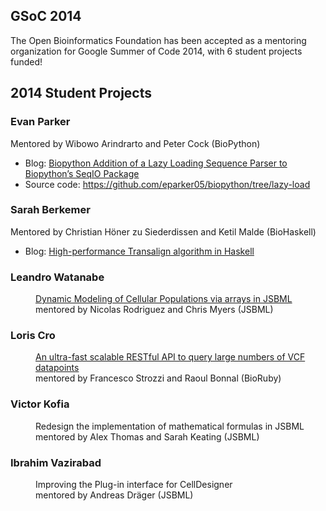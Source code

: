 == GSoC 2014 ==

The Open Bioinformatics Foundation has been accepted as a mentoring organization for Google Summer of Code 2014, with 6 student projects funded!

== 2014 Student Projects ==

=== Evan Parker ===

Mentored by Wibowo Arindrarto and Peter Cock (BioPython)

* Blog: [http://evanaparker.com/ Biopython Addition of a Lazy Loading Sequence Parser to Biopython’s SeqIO Package]
* Source code: https://github.com/eparker05/biopython/tree/lazy-load

=== Sarah Berkemer ===

Mentored by Christian Höner zu Siederdissen and Ketil Malde (BioHaskell)

* Blog: [http://biohaskell.org/GSoC_blog High-performance Transalign algorithm in Haskell]

=== Leandro Watanabe ===

:[http://lhwatanabe.blogspot.com Dynamic Modeling of Cellular Populations via arrays in JSBML]
:mentored by Nicolas Rodriguez and Chris Myers (JSBML)

=== Loris Cro ===

:[http://kappaloris.github.io/GSoC-2014-OBF/ An ultra-fast scalable RESTful API to query large numbers of VCF datapoints]
:mentored by Francesco Strozzi and Raoul Bonnal (BioRuby)

=== Victor Kofia ===

:Redesign the implementation of mathematical formulas in JSBML
:mentored by Alex Thomas and Sarah Keating (JSBML)

=== Ibrahim Vazirabad ===

:Improving the Plug-in interface for CellDesigner 
:mentored by Andreas Dräger (JSBML)